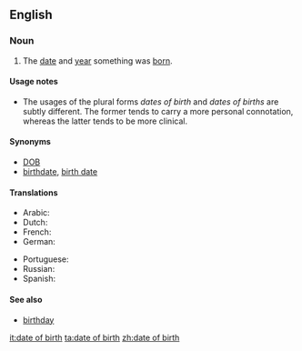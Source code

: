 ==English==

===Noun===
{{en-noun|sg=[[date]] [[of]] [[birth]]|pl=dates of birth|pl2=dates of births}}

# The [[date]] and [[year]] something was [[born]].

====Usage notes====
* The usages of the plural forms ''dates of birth'' and ''dates of births'' are subtly different. The former tends to carry a more personal connotation, whereas the latter tends to be more clinical.

====Synonyms====
* [[DOB]]
* [[birthdate]], [[birth date]]

====Translations====
{{trans-top|Date and year when something was born}}
* Arabic: {{t|ar|تاريخ الميلاد|m|tr=taariikh al-milaad}}
* Dutch: {{t|nl|geboortedatum|m}}
*French: {{t|fr|date de naissance|f}}
* German: {{t|de|Geburtsdatum|n}}
{{trans-mid}}
* Portuguese: {{t|pt|data de nascimento|f}}
* Russian: {{t+|ru|день рождения|m|tr=den’ roždénija}}
* Spanish: {{t|es|fecha de nacimiento|f}}
{{trans-bottom}}

====See also====
* [[birthday]]

[[it:date of birth]]
[[ta:date of birth]]
[[zh:date of birth]]